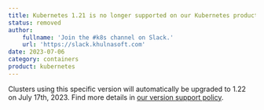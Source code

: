 ```yaml
---
title: Kubernetes 1.21 is no longer supported on our Kubernetes products
status: removed
author:
    fullname: 'Join the #k8s channel on Slack.'
    url: 'https://slack.khulnasoft.com'
date: 2023-07-06
category: containers
product: kubernetes
---
```


Clusters using this specific version will automatically be upgraded to 1.22 on July 17th, 2023.
Find more details in [our version support policy](/containers/kubernetes/reference-content/version-support-policy/).

